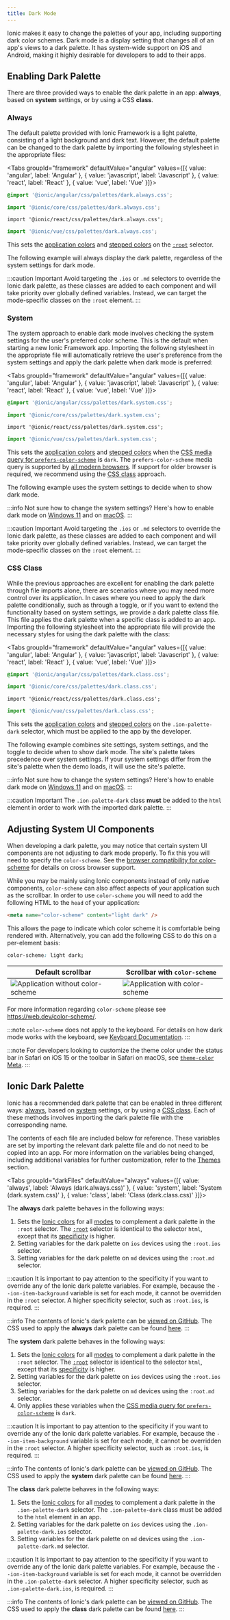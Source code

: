 ```yaml
---
title: Dark Mode
---
```



<head>
  <title>Dark Mode to Change Color Schemes and CSS Properties</title>
  <meta
    name="description"
    content="Developers are adding dark mode CSS on native applications to support their user preferences. Read to learn more about dark color schemes for Ionic apps."
  />
</head>

Ionic makes it easy to change the palettes of your app, including supporting dark color schemes. Dark mode is a display setting that changes all of an app's views to a dark palette. It has system-wide support on iOS and Android, making it highly desirable for developers to add to their apps.

## Enabling Dark Palette

There are three provided ways to enable the dark palette in an app: **always**, based on **system** settings, or by using a CSS **class**.

### Always

The default palette provided with Ionic Framework is a light palette, consisting of a light background and dark text. However, the default palette can be changed to the dark palette by importing the following stylesheet in the appropriate files:

<Tabs groupId="framework" defaultValue="angular" values={[{ value: 'angular', label: 'Angular' }, { value: 'javascript', label: 'Javascript' }, { value: 'react', label: 'React' }, { value: 'vue', label: 'Vue' }]}>

<TabItem value="angular">

```css
@import '@ionic/angular/css/palettes/dark.always.css';
```

</TabItem>
<TabItem value="javascript">

```ts
import '@ionic/core/css/palettes/dark.always.css';
```

</TabItem>
<TabItem value="react">

```tsx
import '@ionic/react/css/palettes/dark.always.css';
```

</TabItem>
<TabItem value="vue">

```ts
import '@ionic/vue/css/palettes/dark.always.css';
```

</TabItem>

</Tabs>

This sets the [application colors](/docs/theming/themes#application-colors) and [stepped colors](/docs/theming/themes#stepped-colors) on the [`:root`](https://developer.mozilla.org/en-US/docs/Web/CSS/:root) selector.

The following example will always display the dark palette, regardless of the system settings for dark mode.


<AlwaysDarkMode />

:::caution Important
Avoid targeting the `.ios` or `.md` selectors to override the Ionic dark palette, as these classes are added to each component and will take priority over globally defined variables. Instead, we can target the mode-specific classes on the `:root` element.
:::

### System

The system approach to enable dark mode involves checking the system settings for the user's preferred color scheme. This is the default when starting a new Ionic Framework app. Importing the following stylesheet in the appropriate file will automatically retrieve the user's preference from the system settings and apply the dark palette when dark mode is preferred:

<Tabs groupId="framework" defaultValue="angular" values={[{ value: 'angular', label: 'Angular' }, { value: 'javascript', label: 'Javascript' }, { value: 'react', label: 'React' }, { value: 'vue', label: 'Vue' }]}>

<TabItem value="angular">

```css
@import '@ionic/angular/css/palettes/dark.system.css';
```

</TabItem>
<TabItem value="javascript">

```ts
import '@ionic/core/css/palettes/dark.system.css';
```

</TabItem>
<TabItem value="react">

```tsx
import '@ionic/react/css/palettes/dark.system.css';
```

</TabItem>
<TabItem value="vue">

```ts
import '@ionic/vue/css/palettes/dark.system.css';
```

</TabItem>

</Tabs>

This sets the [application colors](/docs/theming/themes#application-colors) and [stepped colors](/docs/theming/themes#stepped-colors) when the [CSS media query for `prefers-color-scheme`](https://developer.mozilla.org/en-US/docs/Web/CSS/@media/prefers-color-scheme) is `dark`. The `prefers-color-scheme` media query is supported by [all modern browsers](https://caniuse.com/#feat=prefers-color-scheme). If support for older browser is required, we recommend using the [CSS class](#css-class) approach.

The following example uses the system settings to decide when to show dark mode.

:::info
Not sure how to change the system settings? Here's how to enable dark mode on [Windows 11](https://support.microsoft.com/en-us/windows/change-colors-in-windows-d26ef4d6-819a-581c-1581-493cfcc005fe) and on [macOS](https://support.apple.com/en-us/HT208976).
:::


<SystemDarkMode />

:::caution Important
Avoid targeting the `.ios` or `.md` selectors to override the Ionic dark palette, as these classes are added to each component and will take priority over globally defined variables. Instead, we can target the mode-specific classes on the `:root` element.
:::

### CSS Class

While the previous approaches are excellent for enabling the dark palette through file imports alone, there are scenarios where you may need more control over its application. In cases where you need to apply the dark palette conditionally, such as through a toggle, or if you want to extend the functionality based on system settings, we provide a dark palette class file. This file applies the dark palette when a specific class is added to an app. Importing the following stylesheet into the appropriate file will provide the necessary styles for using the dark palette with the class:

<Tabs groupId="framework" defaultValue="angular" values={[{ value: 'angular', label: 'Angular' }, { value: 'javascript', label: 'Javascript' }, { value: 'react', label: 'React' }, { value: 'vue', label: 'Vue' }]}>

<TabItem value="angular">

```css
@import '@ionic/angular/css/palettes/dark.class.css';
```

</TabItem>
<TabItem value="javascript">

```ts
import '@ionic/core/css/palettes/dark.class.css';
```

</TabItem>
<TabItem value="react">

```tsx
import '@ionic/react/css/palettes/dark.class.css';
```

</TabItem>
<TabItem value="vue">

```ts
import '@ionic/vue/css/palettes/dark.class.css';
```

</TabItem>

</Tabs>

This sets the [application colors](/docs/theming/themes#application-colors) and [stepped colors](/docs/theming/themes#stepped-colors) on the `.ion-palette-dark` selector, which must be applied to the app by the developer.

The following example combines site settings, system settings, and the toggle to decide when to show dark mode. The site's palette takes precedence over system settings. If your system settings differ from the site's palette when the demo loads, it will use the site's palette.

:::info
Not sure how to change the system settings? Here's how to enable dark mode on [Windows 11](https://support.microsoft.com/en-us/windows/change-colors-in-windows-d26ef4d6-819a-581c-1581-493cfcc005fe) and on [macOS](https://support.apple.com/en-us/HT208976).
:::


<ClassDarkMode />

:::caution Important
The `.ion-palette-dark` class **must** be added to the `html` element in order to work with the imported dark palette.
:::

## Adjusting System UI Components

When developing a dark palette, you may notice that certain system UI components are not adjusting to dark mode properly. To fix this you will need to specify the `color-scheme`. See the <a href="https://caniuse.com/#feat=mdn-html_elements_meta_name_color-scheme" target="_blank">browser compatibility for color-scheme</a> for details on cross browser support.

While you may be mainly using Ionic components instead of only native components, `color-scheme` can also affect aspects of your application such as the scrollbar. In order to use `color-scheme` you will need to add the following HTML to the `head` of your application:

```html
<meta name="color-scheme" content="light dark" />
```

This allows the page to indicate which color scheme it is comfortable being rendered with. Alternatively, you can add the following CSS to do this on a per-element basis:

```css
color-scheme: light dark;
```

| Default scrollbar                                                        | Scrollbar with `color-scheme`                                        |
| ------------------------------------------------------------------------ | -------------------------------------------------------------------- |
| ![Application without color-scheme](/img/theming/color-scheme-light.png) | ![Application with color-scheme](/img/theming/color-scheme-dark.png) |

For more information regarding `color-scheme` please see https://web.dev/color-scheme/.

:::note
`color-scheme` does not apply to the keyboard. For details on how dark mode works with the keyboard, see [Keyboard Documentation](../developing/keyboard.md#dark-mode).
:::

:::note
For developers looking to customize the theme color under the status bar in Safari on iOS 15 or the toolbar in Safari on macOS, see [`theme-color` Meta](./advanced.md#theme-color-meta).
:::

## Ionic Dark Palette

Ionic has a recommended dark palette that can be enabled in three different ways: [always](#always), based on [system](#system) settings, or by using a [CSS class](#css-class). Each of these methods involves importing the dark palette file with the corresponding name.

The contents of each file are included below for reference. These variables are set by importing the relevant dark palette file and do not need to be copied into an app. For more information on the variables being changed, including additional variables for further customization, refer to the [Themes](themes.md) section.

<Tabs groupId="darkFiles" defaultValue="always" values={[{ value: 'always', label: 'Always (dark.always.css)' }, { value: 'system', label: 'System (dark.system.css)' }, { value: 'class', label: 'Class (dark.class.css)' }]}>

<TabItem value="always">

The **always** dark palette behaves in the following ways:

1. Sets the [Ionic colors](colors.md) for all [modes](platform-styles.md#ionic-modes) to complement a dark palette in the `:root` selector. The [`:root`](https://developer.mozilla.org/en-US/docs/Web/CSS/:root) selector is identical to the selector `html`, except that its [specificity](https://developer.mozilla.org/en-US/docs/Web/CSS/Specificity) is higher.
2. Setting variables for the dark palette on `ios` devices using the `:root.ios` selector.
3. Setting variables for the dark palette on `md` devices using the `:root.md` selector.

:::caution
It is important to pay attention to the specificity if you want to override any of the Ionic dark palette variables. For example, because the `--ion-item-background` variable is set for each mode, it cannot be overridden in the `:root` selector. A higher specificity selector, such as `:root.ios`, is required.
:::

:::info
The contents of Ionic's dark palette can be [viewed on GitHub](https://github.com/ionic-team/ionic-framework/blob/main/core/src/css/palettes/dark.scss). The CSS used to apply the **always** dark palette can be found [here](https://github.com/ionic-team/ionic-framework/blob/main/core/src/css/palettes/dark.always.scss).
:::

</TabItem>

<TabItem value="system">

The **system** dark palette behaves in the following ways:

1. Sets the [Ionic colors](colors.md) for all [modes](platform-styles.md#ionic-modes) to complement a dark palette in the `:root` selector. The [`:root`](https://developer.mozilla.org/en-US/docs/Web/CSS/:root) selector is identical to the selector `html`, except that its [specificity](https://developer.mozilla.org/en-US/docs/Web/CSS/Specificity) is higher.
2. Setting variables for the dark palette on `ios` devices using the `:root.ios` selector.
3. Setting variables for the dark palette on `md` devices using the `:root.md` selector.
4. Only applies these variables when the [CSS media query for `prefers-color-scheme`](https://developer.mozilla.org/en-US/docs/Web/CSS/@media/prefers-color-scheme) is `dark`.

:::caution
It is important to pay attention to the specificity if you want to override any of the Ionic dark palette variables. For example, because the `--ion-item-background` variable is set for each mode, it cannot be overridden in the `:root` selector. A higher specificity selector, such as `:root.ios`, is required.
:::

:::info
The contents of Ionic's dark palette can be [viewed on GitHub](https://github.com/ionic-team/ionic-framework/blob/main/core/src/css/palettes/dark.scss). The CSS used to apply the **system** dark palette can be found [here](https://github.com/ionic-team/ionic-framework/blob/main/core/src/css/palettes/dark.system.scss).
:::

</TabItem>

<TabItem value="class">

The **class** dark palette behaves in the following ways:

1. Sets the [Ionic colors](colors.md) for all [modes](platform-styles.md#ionic-modes) to complement a dark palette in the `.ion-palette-dark` selector. The `.ion-palette-dark` class must be added to the `html` element in an app.
2. Setting variables for the dark palette on `ios` devices using the `.ion-palette-dark.ios` selector.
3. Setting variables for the dark palette on `md` devices using the `.ion-palette-dark.md` selector.

:::caution
It is important to pay attention to the specificity if you want to override any of the Ionic dark palette variables. For example, because the `--ion-item-background` variable is set for each mode, it cannot be overridden in the `.ion-palette-dark` selector. A higher specificity selector, such as `.ion-palette-dark.ios`, is required.
:::

:::info
The contents of Ionic's dark palette can be [viewed on GitHub](https://github.com/ionic-team/ionic-framework/blob/main/core/src/css/palettes/dark.scss). The CSS used to apply the **class** dark palette can be found [here](https://github.com/ionic-team/ionic-framework/blob/main/core/src/css/palettes/dark.class.scss).
:::

</TabItem>

</Tabs>
